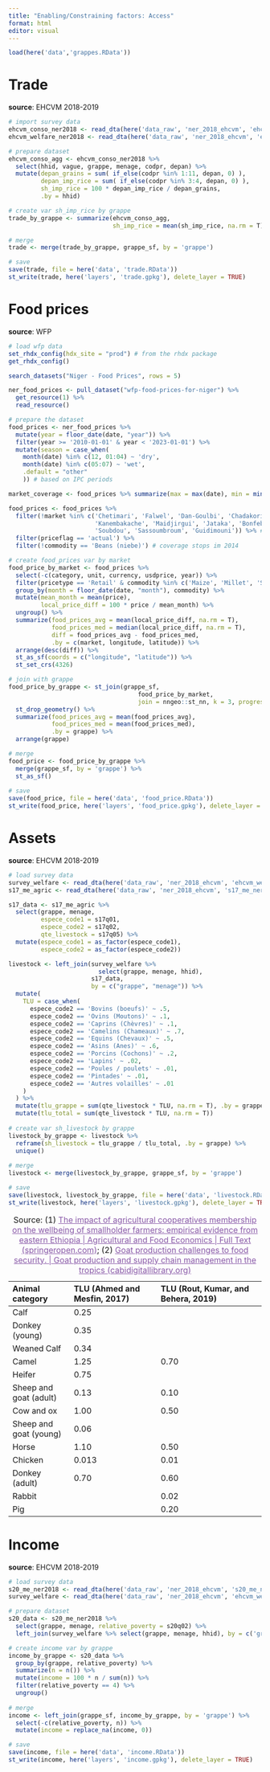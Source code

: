 ```yaml
---
title: "Enabling/Constraining factors: Access"
format: html
editor: visual
---
```


```r

load(here('data','grappes.RData'))

```

# Trade

**source**: EHCVM 2018-2019

```r

# import survey data
ehcvm_conso_ner2018 <- read_dta(here('data_raw', 'ner_2018_ehcvm', 'ehcvm_conso_ner2018.dta'))
ehcvm_welfare_ner2018 <- read_dta(here('data_raw', 'ner_2018_ehcvm', 'ehcvm_welfare_ner2018.dta'))

# prepare dataset
ehcvm_conso_agg <- ehcvm_conso_ner2018 %>% 
  select(hhid, vague, grappe, menage, codpr, depan) %>% 
  mutate(depan_grains = sum( if_else(codpr %in% 1:11, depan, 0) ), 
         depan_imp_rice = sum( if_else(codpr %in% 3:4, depan, 0) ),
         sh_imp_rice = 100 * depan_imp_rice / depan_grains,
         .by = hhid)

# create var sh_imp_rice by grappe
trade_by_grappe <- summarize(ehcvm_conso_agg, 
                             sh_imp_rice = mean(sh_imp_rice, na.rm = T), .by = grappe)

# merge
trade <- merge(trade_by_grappe, grappe_sf, by = 'grappe')

# save
save(trade, file = here('data', 'trade.RData'))
st_write(trade, here('layers', 'trade.gpkg'), delete_layer = TRUE)

```

# Food prices

**source**: WFP

```r

# load wfp data
set_rhdx_config(hdx_site = "prod") # from the rhdx package
get_rhdx_config()

search_datasets("Niger - Food Prices", rows = 5)

ner_food_prices <- pull_dataset("wfp-food-prices-for-niger") %>%
  get_resource(1) %>%
  read_resource()

# prepare the dataset
food_prices <- ner_food_prices %>% 
  mutate(year = floor_date(date, "year")) %>% 
  filter(year >= '2010-01-01' & year < '2023-01-01') %>% 
  mutate(season = case_when(
    month(date) %in% c(12, 01:04) ~ 'dry',
    month(date) %in% c(05:07) ~ 'wet',
    .default = "other"
    )) # based on IPC periods

market_coverage <- food_prices %>% summarize(max = max(date), min = min(date), .by = "market")

food_prices <- food_prices %>% 
  filter(!market %in% c('Chetimari', 'Falwel', 'Dan-Goulbi', 'Chadakori', 
                        'Kanembakache', 'Maidjirgui', 'Jataka', 'Bonfeba', 
                        'Soubdou', 'Sassoumbroum', 'Guidimouni')) %>% # filter out markets with coverage <= 2010
  filter(priceflag == 'actual') %>% 
  filter(!commodity == 'Beans (niebe)') # coverage stops im 2014

# create food_prices var by market
food_price_by_market <- food_prices %>% 
  select(-c(category, unit, currency, usdprice, year)) %>% 
  filter(pricetype == 'Retail' & commodity %in% c('Maize', 'Millet', 'Sorghum')) %>%
  group_by(month = floor_date(date, "month"), commodity) %>% 
  mutate(mean_month = mean(price),
         local_price_diff = 100 * price / mean_month) %>% 
  ungroup() %>% 
  summarize(food_prices_avg = mean(local_price_diff, na.rm = T), 
            food_prices_med = median(local_price_diff, na.rm = T),
            diff = food_prices_avg - food_prices_med,
            .by = c(market, longitude, latitude)) %>% 
  arrange(desc(diff)) %>% 
  st_as_sf(coords = c("longitude", "latitude")) %>%
  st_set_crs(4326)

# join with grappe
food_price_by_grappe <- st_join(grappe_sf, 
                                    food_price_by_market, 
                                    join = nngeo::st_nn, k = 3, progress = FALSE) %>% 
  st_drop_geometry() %>% 
  summarize(food_prices_avg = mean(food_prices_avg),
            food_prices_med = mean(food_prices_med),
            .by = grappe) %>% 
  arrange(grappe)

# merge
food_price <- food_price_by_grappe %>% 
  merge(grappe_sf, by = 'grappe') %>% 
  st_as_sf()
  
# save
save(food_price, file = here('data', 'food_price.RData'))
st_write(food_price, here('layers', 'food_price.gpkg'), delete_layer = TRUE)

```

# Assets

**source**: EHCVM 2018-2019

```r

# load survey data
survey_welfare <- read_dta(here('data_raw', 'ner_2018_ehcvm', 'ehcvm_welfare_ner2018.dta'))
s17_me_agric <- read_dta(here('data_raw', 'ner_2018_ehcvm', 's17_me_ner2018.dta'))

s17_data <- s17_me_agric %>% 
  select(grappe, menage, 
         espece_code1 = s17q01,
         espece_code2 = s17q02,
         qte_livestock = s17q05) %>% 
  mutate(espece_code1 = as_factor(espece_code1),
         espece_code2 = as_factor(espece_code2))

livestock <- left_join(survey_welfare %>%
                         select(grappe, menage, hhid),
                       s17_data,
                       by = c("grappe", "menage")) %>%
  mutate(
    TLU = case_when(
      espece_code2 == 'Bovins (boeufs)' ~ .5,
      espece_code2 == 'Ovins (Moutons)' ~ .1,
      espece_code2 == 'Caprins (Chèvres)' ~ .1,
      espece_code2 == 'Camelins (Chameaux)' ~ .7,
      espece_code2 == 'Equins (Chevaux)' ~ .5,
      espece_code2 == 'Asins (Anes)' ~ .6,
      espece_code2 == 'Porcins (Cochons)' ~ .2,
      espece_code2 == 'Lapins' ~ .02,
      espece_code2 == 'Poules / poulets' ~ .01,
      espece_code2 == 'Pintades' ~ .01,
      espece_code2 == 'Autres volailles' ~ .01
    )
  ) %>% 
  mutate(tlu_grappe = sum(qte_livestock * TLU, na.rm = T), .by = grappe) %>% 
  mutate(tlu_total = sum(qte_livestock * TLU, na.rm = T))
         
# create var sh_livestock by grappe
livestock_by_grappe <- livestock %>%
  reframe(sh_livestock = tlu_grappe / tlu_total, .by = grappe) %>% 
  unique()
  
# merge
livestock <- merge(livestock_by_grappe, grappe_sf, by = 'grappe')

# save
save(livestock, livestock_by_grappe, file = here('data', 'livestock.RData'))
st_write(livestock, here('layers', 'livestock.gpkg'), delete_layer = TRUE)

```

| **Animal category**    | **TLU (Ahmed and Mesfin, 2017)** | **TLU (Rout, Kumar, and Behera, 2019)** |
|:-----------------------|:---------------------------------|:----------------------------------------|
| Calf                   | 0.25                             |                                         |
| Donkey (young)         | 0.35                             |                                         |
| Weaned Calf            | 0.34                             |                                         |
| Camel                  | 1.25                             | 0.70                                    |
| Heifer                 | 0.75                             |                                         |
| Sheep and goat (adult) | 0.13                             | 0.10                                    |
| Cow and ox             | 1.00                             | 0.50                                    |
| Sheep and goat (young) | 0.06                             |                                         |
| Horse                  | 1.10                             | 0.50                                    |
| Chicken                | 0.013                            | 0.01                                    |
| Donkey (adult)         | 0.70                             | 0.60                                    |
| Rabbit                 |                                  | 0.02                                    |
| Pig                    |                                  | 0.20                                    |

: Source: (1) [The impact of agricultural cooperatives membership on the wellbeing of smallholder farmers: empirical evidence from eastern Ethiopia \| Agricultural and Food Economics \| Full Text (springeropen.com)](http://127.0.0.1:40547/#0){style="text-decoration: underline; color: rgb(137, 89, 168) !important;"}; (2) [Goat production challenges to food security. \| Goat production and supply chain management in the tropics (cabidigitallibrary.org)](http://127.0.0.1:40547/#0){style="text-decoration: underline; color: rgb(137, 89, 168) !important;"}

# Income

**source**: EHCVM 2018-2019

```r

# load survey data
s20_me_ner2018 <- read_dta(here('data_raw', 'ner_2018_ehcvm', 's20_me_ner2018.dta'))
survey_welfare <- read_dta(here('data_raw', 'ner_2018_ehcvm', 'ehcvm_welfare_ner2018.dta'))

# prepare dataset
s20_data <- s20_me_ner2018 %>%
  select(grappe, menage, relative_poverty = s20q02) %>% 
  left_join(survey_welfare %>% select(grappe, menage, hhid), by = c('grappe', 'menage'))

# create income var by grappe
income_by_grappe <- s20_data %>% 
  group_by(grappe, relative_poverty) %>% 
  summarize(n = n()) %>% 
  mutate(income = 100 * n / sum(n)) %>% 
  filter(relative_poverty == 4) %>% 
  ungroup()
            
# merge
income <- left_join(grappe_sf, income_by_grappe, by = 'grappe') %>% 
  select(-c(relative_poverty, n)) %>% 
  mutate(income = replace_na(income, 0))

# save
save(income, file = here('data', 'income.RData'))
st_write(income, here('layers', 'income.gpkg'), delete_layer = TRUE)

```
